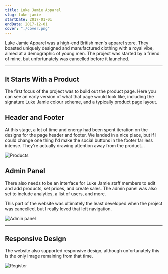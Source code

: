 ```yaml
---
title: Luke Jamie Apparel
slug: luke-jamie
startDate: 2017-01-01
endDate: 2017-12-01
cover: "./cover.png"
---
```


<!-- @format -->

<Columns>
<TwoColumns>

Luke Jamie Apparel was a high-end British men's apparel store. They boasted
uniquely designed and manufactured clothing with a royal vibe, aimed at a
demographic of young men. The project was started by a friend of mine, but
unfortunately was cancelled before it launched.

<IncompleteWarning />

</TwoColumns>
</Columns>

---

<Columns>
<ColumnSpacer />
<TwoColumns>

## It Starts With a Product

The first focus of the project was to build out the product page. Here you can
see an early version of what that page would look like, including the signature
Luke Jamie colour scheme, and a typically product page layout.

</TwoColumns>
<Column>

## Header and Footer

At this stage, a lot of time and energy had been spent iteration on the designs
for the page header and footer. We landed in a nice place, but if I could change
one thing I'd make the social buttons in the footer far less intense. They're
actually drawing attention away from the product...

</Column>
<TwoColumns>

![Products](./products.png)

</TwoColumns>
</Columns>
<Columns>
<Column>

## Admin Panel

There also needs to be an interface for Luke Jamie staff members to edit and add
products, set prices, and create sales. The admin panel was also set to include
analytics, a list of users, and more.

This part of the website was ultimately the least developed when the project was
cancelled, but I really loved that left navigation.

</Column>
<TwoColumns>

![Admin panel](./admin.png)

</TwoColumns>
</Columns>

---

<Columns>
<Column>

## Responsive Design

The website also supported responsive design, although unfortunately this is the
only image remaining from that time.

</Column>
<Column>

![Register](./register.png)

</Column>
</Columns>

